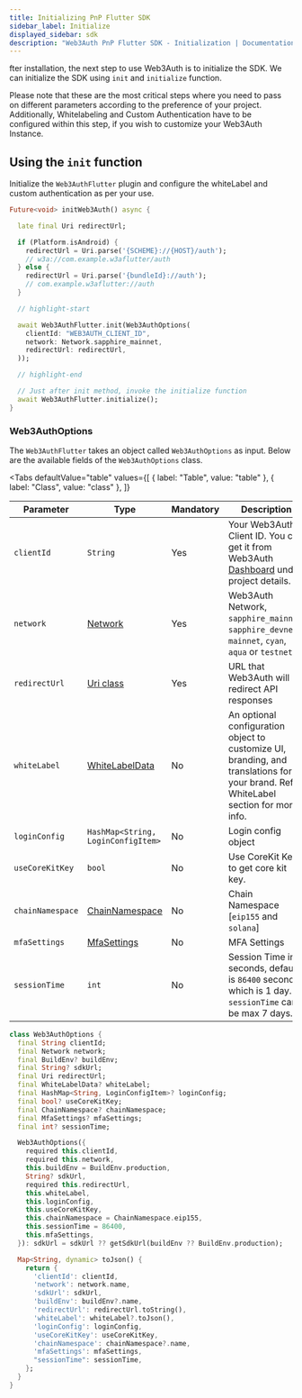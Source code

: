 ```yaml
---
title: Initializing PnP Flutter SDK
sidebar_label: Initialize
displayed_sidebar: sdk
description: "Web3Auth PnP Flutter SDK - Initialization | Documentation - Web3Auth"
---
```



fter installation, the next step to use Web3Auth is to initialize the SDK. We can initialize the SDK using `init` and `initialize` function.

Please note that these are the most critical steps where you need to pass on different parameters according to the preference of your project.
Additionally, Whitelabeling and Custom Authentication have to be configured within this step, if you wish to customize your Web3Auth Instance.

## Using the `init` function

Initialize the `Web3AuthFlutter` plugin and configure the whiteLabel and custom authentication as per your use.

```dart
Future<void> initWeb3Auth() async {

  late final Uri redirectUrl;

  if (Platform.isAndroid) {
    redirectUrl = Uri.parse('{SCHEME}://{HOST}/auth');
    // w3a://com.example.w3aflutter/auth
  } else {
    redirectUrl = Uri.parse('{bundleId}://auth');
    // com.example.w3aflutter://auth
  }

  // highlight-start

  await Web3AuthFlutter.init(Web3AuthOptions(
    clientId: "WEB3AUTH_CLIENT_ID",
    network: Network.sapphire_mainnet,
    redirectUrl: redirectUrl,
  ));

  // highlight-end

  // Just after init method, invoke the initialize function
  await Web3AuthFlutter.initialize();
}
```

### Web3AuthOptions

The `Web3AuthFlutter` takes an object called `Web3AuthOptions` as input. Below are the available fields of the `Web3AuthOptions` class.

<Tabs
  defaultValue="table"
  values={[
    { label: "Table", value: "table" },
    { label: "Class", value: "class" },
  ]}
>

<TabItem value="table">

| Parameter        | Type                                                                                                   | Mandatory | Description                                                                                                                         |
| ---------------- | -------------------------------------------------------------------------------------------------------| --------- | ----------------------------------------------------------------------------------------------------------------------------------- |
| `clientId`       | `String`                                                                                               | Yes       | Your Web3Auth Client ID. You can get it from Web3Auth [Dashboard](https://dashboard.web3auth.io/) under project details.            |
| `network`        | [Network](https://pub.dev/documentation/web3auth_flutter/latest/enums/Network.html)                    | Yes       | Web3Auth Network, `sapphire_mainnet`, `sapphire_devnet`, `mainnet`, `cyan`, `aqua` or `testnet`                                     |
| `redirectUrl`    | [Uri class](https://api.dart.dev/stable/2.18.0/dart-core/Uri-class.html)                               | Yes       | URL that Web3Auth will redirect API responses                                                                                       |
| `whiteLabel`     | [WhiteLabelData](https://pub.dev/documentation/web3auth_flutter/latest/input/WhiteLabelData-class.html)| No        | An optional configuration object to customize UI, branding, and translations for your brand. Refer WhiteLabel section for more info.|
| `loginConfig`    | `HashMap<String, LoginConfigItem>`                                                                     | No        | Login config object                                                                                                                 |
| `useCoreKitKey`  | `bool`                                                                                                 | No        | Use CoreKit Key to get core kit key.                                                                                                |
| `chainNamespace` | [ChainNamespace](https://pub.dev/documentation/web3auth_flutter/latest/enums/ChainNamespace.html)      | No        | Chain Namespace [`eip155` and `solana`]                                                                                             |
| `mfaSettings`    | [MfaSettings](https://pub.dev/documentation/web3auth_flutter/latest/input/MfaSettings-class.html)      | No        | MFA Settings                                                                                                                        |
| `sessionTime`    | `int`                                                                                                  | No        | Session Time in seconds, default is `86400` seconds which is 1 day. `sessionTime` can be max 7 days.                                |

</TabItem>

<TabItem value="class">

```dart
class Web3AuthOptions {
  final String clientId;
  final Network network;
  final BuildEnv? buildEnv;
  final String? sdkUrl;
  final Uri redirectUrl;
  final WhiteLabelData? whiteLabel;
  final HashMap<String, LoginConfigItem>? loginConfig;
  final bool? useCoreKitKey;
  final ChainNamespace? chainNamespace;
  final MfaSettings? mfaSettings;
  final int? sessionTime;

  Web3AuthOptions({
    required this.clientId,
    required this.network,
    this.buildEnv = BuildEnv.production,
    String? sdkUrl,
    required this.redirectUrl,
    this.whiteLabel,
    this.loginConfig,
    this.useCoreKitKey,
    this.chainNamespace = ChainNamespace.eip155,
    this.sessionTime = 86400,
    this.mfaSettings,
  }): sdkUrl = sdkUrl ?? getSdkUrl(buildEnv ?? BuildEnv.production);

  Map<String, dynamic> toJson() {
    return {
      'clientId': clientId,
      'network': network.name,
      'sdkUrl': sdkUrl,
      'buildEnv': buildEnv?.name,
      'redirectUrl': redirectUrl.toString(),
      'whiteLabel': whiteLabel?.toJson(),
      'loginConfig': loginConfig,
      'useCoreKitKey': useCoreKitKey,
      'chainNamespace': chainNamespace?.name,
      'mfaSettings': mfaSettings,
      "sessionTime": sessionTime,
    };
  }
}
```
</TabItem>
</Tabs>
